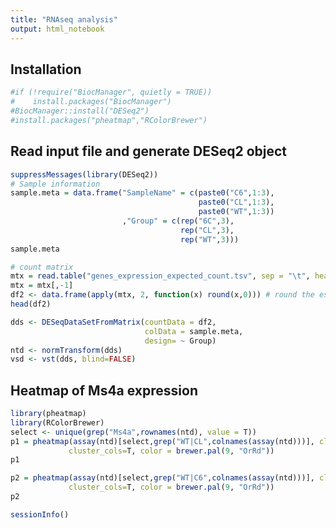 ```yaml
---
title: "RNAseq analysis"
output: html_notebook
---
```


## Installation

```r
#if (!require("BiocManager", quietly = TRUE))
#    install.packages("BiocManager")
#BiocManager::install("DESeq2")
#install.packages("pheatmap","RColorBrewer")
```

## Read input file and generate DESeq2 object

```r
suppressMessages(library(DESeq2))
# Sample information
sample.meta = data.frame("SampleName" = c(paste0("C6",1:3),
                                          paste0("CL",1:3),
                                          paste0("WT",1:3))
                         ,"Group" = c(rep("6C",3),
                                      rep("CL",3),
                                      rep("WT",3)))
sample.meta

# count matrix
mtx = read.table("genes_expression_expected_count.tsv", sep = "\t", header = T, row.names = 1)
mtx = mtx[,-1]
df2 <- data.frame(apply(mtx, 2, function(x) round(x,0))) # round the estiminated count generated by RSEM
head(df2)

dds <- DESeqDataSetFromMatrix(countData = df2,
                              colData = sample.meta,
                              design= ~ Group)
ntd <- normTransform(dds)
vsd <- vst(dds, blind=FALSE)
```

## Heatmap of Ms4a expression

```r
library(pheatmap)
library(RColorBrewer)
select <- unique(grep("Ms4a",rownames(ntd), value = T))
p1 = pheatmap(assay(ntd)[select,grep("WT|CL",colnames(assay(ntd)))], cluster_rows=T, show_rownames=T,
             cluster_cols=T, color = brewer.pal(9, "OrRd"))
p1

p2 = pheatmap(assay(ntd)[select,grep("WT|C6",colnames(assay(ntd)))], cluster_rows=T, show_rownames=T,
             cluster_cols=T, color = brewer.pal(9, "OrRd"))
p2
```

```r
sessionInfo()
```

